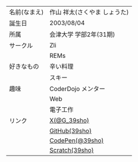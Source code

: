 |              |                                                        |
| ----------- | ------------------------------------------------------ |
| 名前(なまえ) | 作山 祥太(さくやま しょうた)                           |
|       誕生日 | 2003/08/04                                             |
|         所属 | 会津大学 学部2年(31期)                                 |
|     サークル | Zli                                                    |
|              | REMs                                                   |
|   好きなもの | 辛い料理                                               |
|              | スキー                                                 |
|         趣味 | CoderDojo メンター                                     |
|              | Web                                                    |
|              | 電子工作                                               |
|       リンク | [X(@G_39sho)](https://x.com/G_39sho)                   |
|              | [GitHub(39sho)](https://github.com/39sho)              |
|              | [CodePen(@39sho)](https://codepen.io/39sho)            |
|              | [Scratch(39sho)](https://scratch.mit.edu/users/39sho/) |